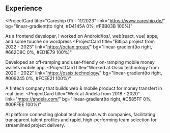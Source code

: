 ## Experience

<ProjectCard
  title="Careship 01/ - 11/2023"
  link="https://www.careship.de/"
  bg="linear-gradient(to right, #D4145A 0%, #FBB03B 100%)"
>
  As a frontend developer, I worked on Android/Ios/, web(react, vue) apps, and some touche on wordpress
</ProjectCard>
<ProjectCard
  title="Bitlipa project from 2022 - 2023"
  link="https://octan.group/"
  bg="linear-gradient(to right, #662D8C 0%, #ED1E79 100%)"
>
 Developed an off-ramping and user-friendly on-ramping mobile money wallets mobile app.
</ProjectCard>
<ProjectCard
  title="Worked at Ossix technology from 2020 - 2022"
  link="https://ossix.technology/"
  bg="linear-gradient(to right, #009245 0%, #FCEE21 100%)"
>
  A fintech company that builds web & mobile product for money transfert in real time.
</ProjectCard>
<ProjectCard
  title="Work at Andela from 2018 - 2020"
  link="https://andela.com/"
  bg="linear-gradient(to right, #D585FF 0%, #00FFEE 100%)"
>
 AI platform connecting global technologists with companies, facilitating transparent talent profiles and rapid, high-performing team selection for streamlined project delivery.
</ProjectCard>
